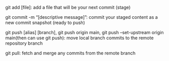 git add [file]: add a file that will be your next commit (stage)

git commit -m “[descriptive message]”: commit your staged content as a new commit snapshot (ready to push)

git push [alias] [branch], git push origin main, git push --set-upstream origin main(then can use git push): move local branch commits to the remote repository branch

git pull: fetch and merge any commits from the remote branch
